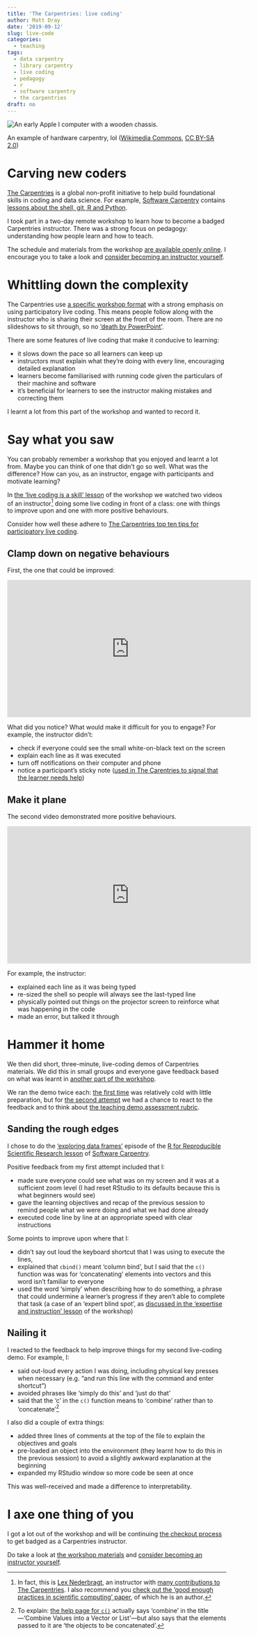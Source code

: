 ```yaml
---
title: 'The Carpentries: live coding'
author: Matt Dray
date: '2019-09-12'
slug: live-code
categories:
  - teaching
tags:
  - data carpentry
  - library carpentry
  - live coding
  - pedagogy
  - r
  - software carpentry
  - the carpentries
draft: no
---
```


<div class="figure">
<img src="/post/2019-09-12-software-carpentry-live-coding_files/apple1.jpg" alt="An early Apple I computer with a wooden chassis.">
<p class="caption">An example of hardware carpentry, lol ([Wikimedia Commons](https://commons.wikimedia.org/wiki/File:Apple_I_Computer.jpg), [CC BY-SA 2.0](https://creativecommons.org/licenses/by-sa/2.0/deed.en))</p>
</div>

# Carving new coders

[The Carpentries](https://carpentries.org/about/) is a global non-profit initiative to help build foundational skills in coding and data science. For example, [Software Carpentry](https://software-carpentry.org/) contains [lessons about the shell, git, R and Python](https://software-carpentry.org/lessons/).

I took part in a two-day remote workshop to learn how to become a badged Carpentries instructor. There was a strong focus on pedagogy: understanding how people learn and how to teach.

The schedule and materials from the workshop [are available openly online](https://carpentries.github.io/instructor-training/). I encourage you to take a look and [consider becoming an instructor yourself](https://carpentries.org/become-instructor/).

# Whittling down the complexity

The Carpentries use [a specific workshop format](https://carpentries.org/workshops/) with a strong emphasis on using participatory live coding. This means people follow along with the instructor who is sharing their screen at the front of the room. There are no slideshows to sit through, so no ['death by PowerPoint'](https://dilbert.com/strip/2010-02-22).

There are some features of live coding that make it conducive to learning:

* it slows down the pace so all learners can keep up
* instructors must explain what they're doing with every line, encouraging detailed explanation
* learners become familiarised with running code given the particulars of their machine and software
* it's beneficial for learners to see the instructor making mistakes and correcting them

I learnt a lot from this part of the workshop and wanted to record it.

# Say what you saw

You can probably remember a workshop that you enjoyed and learnt a lot from. Maybe you can think of one that didn't go so well. What was the difference? How can you, as an instructor, engage with participants and motivate learning?

In [the 'live coding is a skill' lesson](https://carpentries.github.io/instructor-training/14-live/index.html) of the workshop we watched two videos of an instructor[^lex] doing some live coding in front of a class: one with things to improve upon and one with more positive behaviours.

Consider how well these adhere to [The Carpentries top ten tips for participatory live coding](https://carpentries.github.io/instructor-training/14-live/index.html#top-ten-tips-for-participatory-live-coding-in-a-workshop).

## Clamp down on negative behaviours

First, the one that could be improved:

<div align="center">
   <iframe width="560" height="315" src="https://www.youtube.com/embed/bXxBeNkKmJE" frameborder="0" allowfullscreen>
   </iframe>
</div>

What did you notice? What would make it difficult for you to engage? For example, the instructor didn't:

* check if everyone could see the small white-on-black text on the screen
* explain each line as it was executed
* turn off notifications on their computer and phone
* notice a participant's sticky note ([used in The Carentries to signal that the learner needs help](https://carpentries.github.io/instructor-training/14-live/#sticky-notes))

## Make it plane

The second video demonstrated more positive behaviours.

<div align="center">
  <iframe width="560" height="315" src="https://www.youtube.com/embed/SkPmwe_WjeY" frameborder="0" allowfullscreen>
  </iframe>
</div>

For example, the instructor:

* explained each line as it was being typed
* re-sized the shell so people will always see the last-typed line
* physically pointed out things on the projector screen to reinforce what was happening in the code
* made an error, but talked it through

# Hammer it home

We then did short, three-minute, live-coding demos of Carpentries materials. We did this in small groups and everyone gave feedback based on what was learnt in [another part of the workshop](https://carpentries.github.io/instructor-training/11-practice-teaching/index.html).

We ran the demo twice each: [the first time](https://carpentries.github.io/instructor-training/14-live/index.html) was relatively cold with little preparation, but for [the second attempt](https://carpentries.github.io/instructor-training/17-performance/index.html) we had a chance to react to the feedback and to think about [the teaching demo assessment rubric](https://carpentries.github.io/instructor-training/demos_rubric/).

## Sanding the rough edges

I chose to do the [‘exploring data frames’](http://swcarpentry.github.io/r-novice-gapminder/05-data-structures-part2/index.html) episode of the [R for Reproducible Scientific Research lesson](http://swcarpentry.github.io/r-novice-gapminder/) of [Software Carpentry](https://software-carpentry.org/).

Positive feedback from my first attempt included that I:

* made sure everyone could see what was on my screen and it was at a sufficient zoom level (I had reset RStudio to its defaults because this is what beginners would see)
* gave the learning objectives and recap of the previous session to remind people what we were doing and what we had done already
* executed code line by line at an appropriate speed with clear instructions 

Some points to improve upon where that I:

* didn't say out loud the keyboard shortcut that I was using to execute the lines, 
* explained that `cbind()` meant 'column bind', but I said that the `c()` function was was for 'concatenating' elements into vectors and this word isn't familiar to everyone
* used the word 'simply' when describing how to do something, a phrase that could undermine a learner's progress if they aren't able to complete that task (a case of an 'expert blind spot', as [discussed in the 'expertise and instruction' lesson](https://carpentries.github.io/instructor-training/03-expertise/#expertise-and-teaching) of the workshop)

## Nailing it

I reacted to the feedback to help improve things for my second live-coding demo. For example, I: 

* said out-loud every action I was doing, including physical key presses when necessary (e.g. "and run this line with the command and enter shortcut")
* avoided phrases like 'simply do this' and 'just do that'
* said that the 'c' in the `c()` function means to 'combine' rather than to 'concatenate'[^c]

I also did a couple of extra things:

* added three lines of comments at the top of the file to explain the objectives and goals
* pre-loaded an object into the environment (they learnt how to do this in the previous session) to avoid a slightly awkward  explanation at the beginning
* expanded my RStudio window so more code be seen at once

This was well-received and made a difference to interpretability.

# I axe one thing of you

I got a lot out of the workshop and will be continuing [the checkout process](https://carpentries.github.io/instructor-training/checkout/) to get badged as a Carpentries instructor.

Do take a look at [the workshop materials](https://carpentries.github.io/instructor-training/) and [consider becoming an instructor yourself](https://carpentries.org/become-instructor/).

[^lex]: In fact, this is [Lex Nederbragt](https://lexnederbragt.com/about), an instructor with [many contributions to The Carpentries](https://zenodo.org/search?page=1&size=20&q=lex%20nederbragt&type=lesson). I also recommend you [check out the 'good enough practices in scientific computing' paper](https://journals.plos.org/ploscompbiol/article?id=10.1371/journal.pcbi.1005510), of which he is an author.
[^c]: To explain: [the help page for `c()`](https://stat.ethz.ch/R-manual/R-patched/library/base/html/c.html) actually says 'combine' in the title---'Combine Values into a Vector or List'---but also says that the elements passed to it are 'the objects to be concatenated'.
